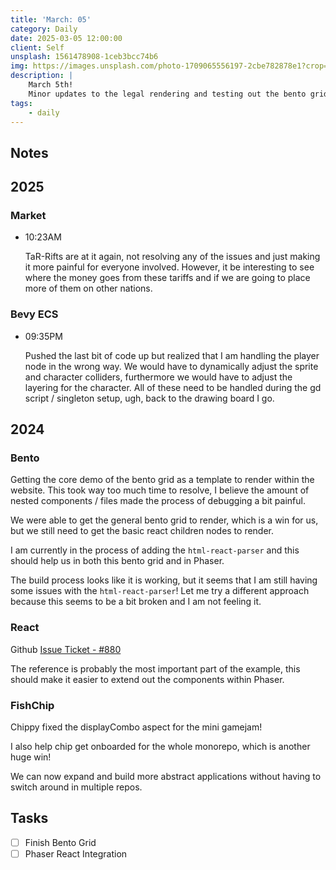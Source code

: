 ```yaml
---
title: 'March: 05'
category: Daily
date: 2025-03-05 12:00:00
client: Self
unsplash: 1561478908-1ceb3bcc74b6
img: https://images.unsplash.com/photo-1709065556197-2cbe782878e1?crop=entropy&cs=srgb&fm=jpg&ixid=MnwzNjM5Nzd8MHwxfHJhbmRvbXx8fHx8fHx8fDE2ODE3NDg2ODY&ixlib=rb-4.0.3&q=85
description: |
    March 5th!
    Minor updates to the legal rendering and testing out the bento grid.
tags:
    - daily
---
```



## Notes

## 2025

### Market

-   10:23AM

    TaR-Rifts are at it again, not resolving any of the issues and just making it more painful for everyone involved.
    However, it be interesting to see where the money goes from these tariffs and if we are going to place more of them on other nations.

### Bevy ECS

-   09:35PM

    Pushed the last bit of code up but realized that I am handling the player node in the wrong way.
    We would have to dynamically adjust the sprite and character colliders, furthermore we would have to adjust the layering for the character.
    All of these need to be handled during the gd script / singleton setup, ugh, back to the drawing board I go.

## 2024

### Bento

Getting the core demo of the bento grid as a template to render within the website.
This took way too much time to resolve, I believe the amount of nested components / files made the process of debugging a bit painful.

We were able to get the general bento grid to render, which is a win for us, but we still need to get the basic react children nodes to render.

I am currently in the process of adding the `html-react-parser` and this should help us in both this bento grid and in Phaser.

The build process looks like it is working, but it seems that I am still having some issues with the `html-react-parser`!
Let me try a different approach because this seems to be a bit broken and I am not feeling it.



### React

Github [Issue Ticket - #880](https://github.com/KBVE/kbve/issues/880)

The reference is probably the most important part of the example, this should make it easier to extend out the components within Phaser.


### FishChip

Chippy fixed the displayCombo aspect for the mini gamejam!

I also help chip get onboarded for the whole monorepo, which is another huge win!

We can now expand and build more abstract applications without having to switch around in multiple repos.


## Tasks

- [ ] Finish Bento Grid
- [ ] Phaser React Integration
